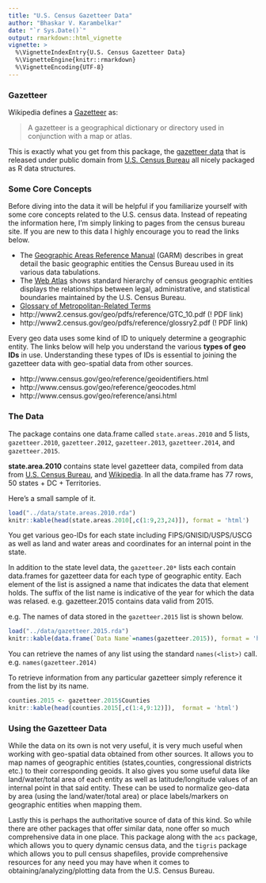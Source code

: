 ```yaml
---
title: "U.S. Census Gazetteer Data"
author: "Bhaskar V. Karambelkar"
date: "`r Sys.Date()`"
output: rmarkdown::html_vignette
vignette: >
  %\VignetteIndexEntry{U.S. Census Gazetteer Data}
  %\VignetteEngine{knitr::rmarkdown}
  %\VignetteEncoding{UTF-8}
---
```


### Gazetteer

Wikipedia defines a [Gazetteer](https://en.wikipedia.org/wiki/Gazetteer) as:

> A gazetteer is a geographical dictionary or directory used in conjunction with a map or atlas.

This is exactly what you get from this package, the [gazetteer data](https://www.census.gov/geo/maps-data/data/gazetteer.html) that is released under public domain from [U.S. Census Bureau](https://www.census.gov/) all nicely packaged as R data structures.

### Some Core Concepts

Before diving into the data it will be helpful if you familiarize yourself with some core concepts related to the U.S. census data. Instead of repeating the information here, I'm simply linking to pages from the census bureau site. If you are new to this data I highly encourage you to read the links below.

- The [Geographic Areas Reference Manual](http://www.census.gov/geo/reference/garm.html) (GARM) describes in great detail the basic geographic entities the Census Bureau used in its various data tabulations.
- The [Web Atlas](http://www.census.gov/geo/reference/webatlas/) shows standard hierarchy of census geographic entities displays the relationships between legal, administrative, and statistical boundaries maintained by the U.S. Census Bureau.
- [Glossary of Metropolitan-Related Terms](http://www.census.gov/population/metro/data/glossary.html)
- http://www2.census.gov/geo/pdfs/reference/GTC_10.pdf (! PDF link)
- http://www2.census.gov/geo/pdfs/reference/glossry2.pdf (! PDF link)

Every geo data uses some kind of ID to uniquely determine a geographic entity. The links below will help you understand the various **types of geo IDs** in use. Understanding these types of IDs is essential to joining the gazetteer data with geo-spatial data from other sources.

- http://www.census.gov/geo/reference/geoidentifiers.html
- http://www.census.gov/geo/reference/geocodes.html
- http://www.census.gov/geo/reference/ansi.html

### The Data

The package contains one data.frame called `state.areas.2010` and 5 lists, `gazetteer.2010`, `gazetteer.2012`, `gazetteer.2013`, `gazetteer.2014`, and `gazetteer.2015`.

**state.area.2010** contains state level gazetteer data, compiled from data from [U.S. Census Bureau](https://www.census.gov/geo/reference/state-area.html), and [Wikipedia](https://en.wikipedia.org/wiki/List_of_U.S._state_abbreviations). In all the data.frame has 77 rows, 50 states + DC + Territories.

Here's a small sample of it.

```r
load("../data/state.areas.2010.rda")
knitr::kable(head(state.areas.2010[,c(1:9,23,24)]), format = 'html')
```

You get various geo-IDs for each state including FIPS/GNISID/USPS/USCG as well as land and water areas and coordinates for an internal point in the state.

In addition to the state level data, the `gazetteer.20*` lists each contain data.frames for gazetteer data for each type of geographic entity. Each element of the list is assigned a name that indicates the data that element holds. The suffix of the list name is indicative of the year for which the data was relased. e.g. gazetteer.2015 contains data valid from 2015.

e.g. The names of data stored in the `gazetteer.2015` list is shown below.

```r
load("../data/gazetteer.2015.rda")
knitr::kable(data.frame(`Data Name`=names(gazetteer.2015)), format = 'html')
```

You can retrieve the names of any list using the standard `names(<list>)` call. e.g. `names(gazetteer.2014)`

To retrieve information from any particular gazetteer simply reference it from the list by its name.

```r
counties.2015 <- gazetteer.2015$Counties
knitr::kable(head(counties.2015[,c(1:4,9:12)]),  format = 'html')
```

### Using the Gazetteer Data

While the data on its own is not very useful, it is very much useful when working with geo-spatial data obtained from other sources. It allows you to map names of geographic entities (states,counties, congressional districts etc.) to their corresponding geoids. It also gives you some useful data like land/water/total area of each entity as well as latitude/longitude values of an internal point in that said entity. These can be used to normalize geo-data by area (using the land/water/total area) or place labels/markers on geographic entities when mapping them.

Lastly this is perhaps the authoritative source of data of this kind. So while there are other packages that offer similar data, none offer so much comprehensive data in one place. This package along with the `acs` package, which allows you to query dynamic census data, and the `tigris` package which allows you to pull census shapefiles, provide comprehensive resources for any need you may have when it comes to obtaining/analyzing/plotting data from the U.S. Census Bureau. 

